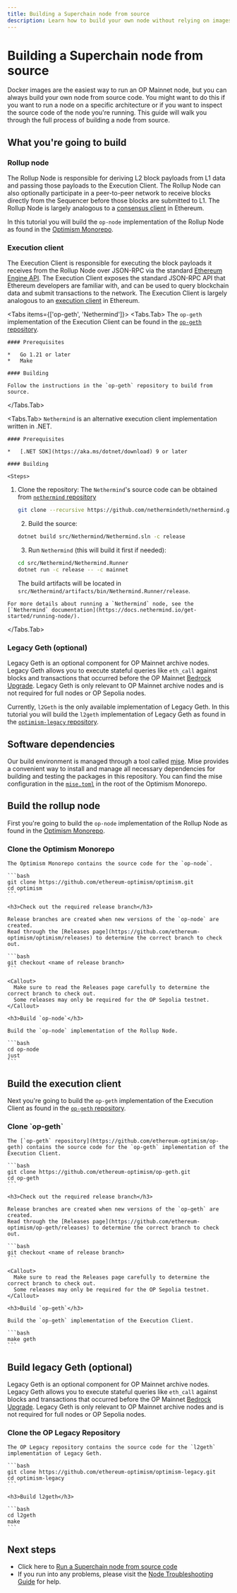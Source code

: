 ```yaml
---
title: Building a Superchain node from source
description: Learn how to build your own node without relying on images from Optimism.
---
```


# Building a Superchain node from source

Docker images are the easiest way to run an OP Mainnet node, but you can always build your own node from source code.
You might want to do this if you want to run a node on a specific architecture or if you want to inspect the source code of the node you're running.
This guide will walk you through the full process of building a node from source.

## What you're going to build

### Rollup node

The Rollup Node is responsible for deriving L2 block payloads from L1 data and passing those payloads to the Execution Client.
The Rollup Node can also optionally participate in a peer-to-peer network to receive blocks directly from the Sequencer before those blocks are submitted to L1.
The Rollup Node is largely analogous to a [consensus client](https://ethereum.org/en/developers/docs/nodes-and-clients/#what-are-nodes-and-clients) in Ethereum.

In this tutorial you will build the `op-node` implementation of the Rollup Node as found in the [Optimism Monorepo](https://github.com/ethereum-optimism/optimism).

### Execution client

The Execution Client is responsible for executing the block payloads it receives from the Rollup Node over JSON-RPC via the standard [Ethereum Engine API](https://github.com/ethereum/execution-apis/blob/main/src/engine/common.md#engine-api----common-definitions).
The Execution Client exposes the standard JSON-RPC API that Ethereum developers are familiar with, and can be used to query blockchain data and submit transactions to the network.
The Execution Client is largely analogous to an [execution client](https://ethereum.org/en/developers/docs/nodes-and-clients/#what-are-nodes-and-clients) in Ethereum.

<Tabs items={['op-geth', 'Nethermind']}>
  <Tabs.Tab>
    The `op-geth` implementation of the Execution Client can be found in the [`op-geth` repository](https://github.com/ethereum-optimism/op-geth).

    #### Prerequisites

    *   Go 1.21 or later
    *   Make

    #### Building

    Follow the instructions in the `op-geth` repository to build from source.
  </Tabs.Tab>

  <Tabs.Tab>
    `Nethermind` is an alternative execution client implementation written in .NET.

    #### Prerequisites

    *   [.NET SDK](https://aka.ms/dotnet/download) 9 or later

    #### Building

    <Steps>
  1.  Clone the repository:
            The `Nethermind`'s source code can be obtained from [`nethermind` repository](https://github.com/NethermindEth/nethermind)
  
        ```bash
        git clone --recursive https://github.com/nethermindeth/nethermind.git
        ```
  
        2.  Build the source:
  
        ```bash
        dotnet build src/Nethermind/Nethermind.sln -c release
        ```
  
        3.  Run `Nethermind` (this will build it first if needed):
  
        ```bash
        cd src/Nethermind/Nethermind.Runner
        dotnet run -c release -- -c mainnet
        ```
  
        The build artifacts will be located in `src/Nethermind/artifacts/bin/Nethermind.Runner/release`.
</Steps>

    For more details about running a `Nethermind` node, see the [`Nethermind` documentation](https://docs.nethermind.io/get-started/running-node/).
  </Tabs.Tab>
</Tabs>

### Legacy Geth (optional)

Legacy Geth is an optional component for OP Mainnet archive nodes.
Legacy Geth allows you to execute stateful queries like `eth_call` against blocks and transactions that occurred before the OP Mainnet [Bedrock Upgrade](https://web.archive.org/web/20230608050602/https://blog.oplabs.co/introducing-optimism-bedrock/).
Legacy Geth is only relevant to OP Mainnet archive nodes and is not required for full nodes or OP Sepolia nodes.

Currently, `l2Geth` is the only available implementation of Legacy Geth.
In this tutorial you will build the `l2geth` implementation of Legacy Geth as found in the [`optimism-legacy` repository](https://github.com/ethereum-optimism/optimism-legacy).

## Software dependencies

Our build environment is managed through a tool called [mise](https://mise.jdx.dev/). Mise provides a convenient way to install and manage all necessary dependencies for building and testing the packages in this repository. You can find the mise configuration in the [`mise.toml`](https://github.com/ethereum-optimism/optimism/blob/develop/mise.toml) in the root of the Optimism Monorepo.

## Build the rollup node

First you're going to build the `op-node` implementation of the Rollup Node as found in the [Optimism Monorepo](https://github.com/ethereum-optimism/optimism).

<Steps>
  <h3>Clone the Optimism Monorepo</h3>
  
    The Optimism Monorepo contains the source code for the `op-node`.
  
    ```bash
    git clone https://github.com/ethereum-optimism/optimism.git
    cd optimism
    ```
  
    <h3>Check out the required release branch</h3>
  
    Release branches are created when new versions of the `op-node` are created.
    Read through the [Releases page](https://github.com/ethereum-optimism/optimism/releases) to determine the correct branch to check out.
  
    ```bash
    git checkout <name of release branch>
    ```
  
    <Callout>
      Make sure to read the Releases page carefully to determine the correct branch to check out.
      Some releases may only be required for the OP Sepolia testnet.
    </Callout>
  
    <h3>Build `op-node`</h3>
  
    Build the `op-node` implementation of the Rollup Node.
  
    ```bash
    cd op-node
    just
    ```
</Steps>

## Build the execution client

Next you're going to build the `op-geth` implementation of the Execution Client as found in the [`op-geth` repository](https://github.com/ethereum-optimism/op-geth).

<Steps>
  <h3>Clone `op-geth`</h3>
  
    The [`op-geth` repository](https://github.com/ethereum-optimism/op-geth) contains the source code for the `op-geth` implementation of the Execution Client.
  
    ```bash
    git clone https://github.com/ethereum-optimism/op-geth.git
    cd op-geth
    ```
  
    <h3>Check out the required release branch</h3>
  
    Release branches are created when new versions of the `op-geth` are created.
    Read through the [Releases page](https://github.com/ethereum-optimism/op-geth/releases) to determine the correct branch to check out.
  
    ```bash
    git checkout <name of release branch>
    ```
  
    <Callout>
      Make sure to read the Releases page carefully to determine the correct branch to check out.
      Some releases may only be required for the OP Sepolia testnet.
    </Callout>
  
    <h3>Build `op-geth`</h3>
  
    Build the `op-geth` implementation of the Execution Client.
  
    ```bash
    make geth
    ```
</Steps>

## Build legacy Geth (optional)

Legacy Geth is an optional component for OP Mainnet archive nodes.
Legacy Geth allows you to execute stateful queries like `eth_call` against blocks and transactions that occurred before the OP Mainnet [Bedrock Upgrade](https://web.archive.org/web/20230608050602/https://blog.oplabs.co/introducing-optimism-bedrock/).
Legacy Geth is only relevant to OP Mainnet archive nodes and is not required for full nodes or OP Sepolia nodes.

<Steps>
  <h3>Clone the OP Legacy Repository</h3>
  
    The OP Legacy repository contains the source code for the `l2geth` implementation of Legacy Geth.
  
    ```bash
    git clone https://github.com/ethereum-optimism/optimism-legacy.git
    cd optimism-legacy
    ```
  
    <h3>Build l2geth</h3>
  
    ```bash
    cd l2geth
    make
    ```
</Steps>

## Next steps

*   Click here to [Run a Superchain node from source code](run-node-from-source)
*   If you run into any problems, please visit the [Node Troubleshooting Guide](/operators/chain-operators/management/troubleshooting) for help.
